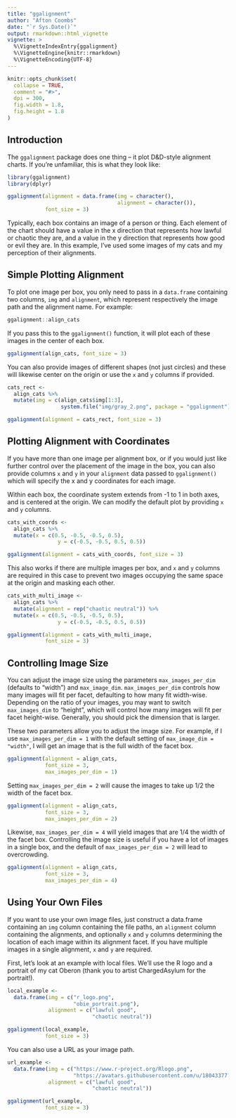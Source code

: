 ```yaml
---
title: "ggalignment"
author: "Afton Coombs"
date: "`r Sys.Date()`"
output: rmarkdown::html_vignette
vignette: >
  %\VignetteIndexEntry{ggalignment}
  %\VignetteEngine{knitr::rmarkdown}
  %\VignetteEncoding{UTF-8}
---
```


```r

knitr::opts_chunk$set(
  collapse = TRUE,
  comment = "#>",
  dpi = 300,
  fig.width = 1.8,
  fig.height = 1.8
)
```


## Introduction
The `ggalignment` package does one thing -- it plot D&D-style alignment charts. If you're unfamiliar, this is what they look like:

```r
library(ggalignment)
library(dplyr)

ggalignment(alignment = data.frame(img = character(),
                                   alignment = character()),
            font_size = 3)
```

Typically, each box contains an image of a person or thing. Each element of the chart should have a value in the x direction that represents how lawful or chaotic they are, and a value in the y direction that represents how good or evil they are. In this example, I've used some images of my cats and my perception of their alignments.

## Simple Plotting Alignment
To plot one image per box, you only need to pass in a `data.frame` containing two columns, `img` and `alignment`, which represent respectively the image path and the alignment name. For example:

```r
ggalignment::align_cats
```
If you pass this to the `ggalignment()` function, it will plot each of these images in the center of each box.

```r
ggalignment(align_cats, font_size = 3)
```

You can also provide images of different shapes (not just circles) and these will likewise center on the origin or use the `x` and `y` columns if provided.

```r
cats_rect <-
  align_cats %>%
  mutate(img = c(align_cats$img[1:3],
                 system.file("img/gray_2.png", package = "ggalignment")))

ggalignment(alignment = cats_rect, font_size = 3)
```

## Plotting Alignment with Coordinates
If you have more than one image per alignment box, or if you would just like further control over the placement of the image in the box, you can also provide columns `x` and `y` in your `alignment` data passed to `ggalignment()` which will specify the x and y coordinates for each image.

Within each box, the coordinate system extends from -1 to 1 in both axes, and is centered at the origin. We can modify the default plot by providing `x` and `y` columns.

```r
cats_with_coords <-
  align_cats %>%
  mutate(x = c(0.5, -0.5, -0.5, 0.5),
                y = c(-0.5, -0.5, 0.5, 0.5))

ggalignment(alignment = cats_with_coords, font_size = 3)
```

This also works if there are multiple images per box, and `x` and `y` columns are required in this case to prevent two images occupying the same space at the origin and masking each other.

```r
cats_with_multi_image <-
  align_cats %>%
  mutate(alignment = rep("chaotic neutral")) %>%
  mutate(x = c(0.5, -0.5, -0.5, 0.5),
                y = c(-0.5, -0.5, 0.5, 0.5))

ggalignment(alignment = cats_with_multi_image,
            font_size = 3)
```


## Controlling Image Size
You can adjust the image size using the parameters 
`max_images_per_dim` (defaults to "width") and `max_image_dim`. 
`max_images_per_dim` controls how many images will fit per facet,
defaulting to how many fit width-wise. Depending on the ratio
of your images, you may want to switch `max_images_dim` to "height",
which will control how many images will fit per facet height-wise. 
Generally, you should pick the dimension that is larger.

These two parameters allow you to adjust the image size. For example, if I use `max_images_per_dim = 1` with the default setting
of `max_image_dim = "width"`, I will get an image that is the full width of the facet box. 


```r
ggalignment(alignment = align_cats, 
            font_size = 3,
            max_images_per_dim = 1)
```

Setting `max_images_per_dim = 2` will cause the images to take up 1/2 the width of the facet box.
```r
ggalignment(alignment = align_cats, 
            font_size = 3,
            max_images_per_dim = 2)
```

Likewise, `max_images_per_dim = 4` will yield images that are 1/4 the width of the facet box. Controlling the image size is useful if you have a lot of images in a single box, and the default of `max_images_per_dim = 2` will lead to overcrowding.
```r
ggalignment(alignment = align_cats, 
            font_size = 3,
            max_images_per_dim = 4)
```

## Using Your Own Files
If you want to use your own image files, just construct a data.frame containing an `img` column containing the file paths, an `alignment` column containing the alignments, and optionally `x` and `y` columns determining the location of each image within its alignment facet. If you have multiple images in a single alignment, `x` and `y` are required.

First, let's look at an example with local files. We'll use the R logo and a portrait of my cat Oberon (thank you to artist ChargedAsylum for the portrait!).
```r
local_example <-
  data.frame(img = c("r_logo.png",
                     "obie_portrait.png"),
             alignment = c("lawful good",
                           "chaotic neutral"))

ggalignment(local_example,
            font_size = 3)
```

You can also use a URL as your image path.
```r
url_example <-
  data.frame(img = c("https://www.r-project.org/Rlogo.png",
                     "https://avatars.githubusercontent.com/u/18043377?v=4"),
             alignment = c("lawful good",
                           "chaotic neutral"))

ggalignment(url_example,
            font_size = 3)
```


